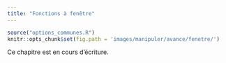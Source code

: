```yaml
---
title: "Fonctions à fenêtre"
---
```


```r
source("options_communes.R")
knitr::opts_chunk$set(fig.path = 'images/manipuler/avance/fenetre/')
```

<div class="important">
Ce chapitre est en cours d'écriture.
</div>
